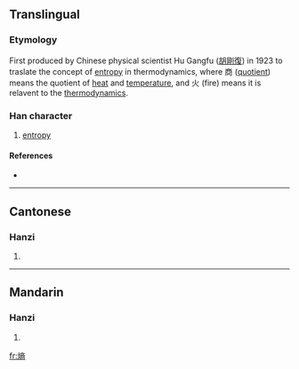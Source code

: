==Translingual==

===Etymology===
{{Han compound|火|商|c1=s|c2=p|t1=fire|t2=quotient|ls=psc}}

First produced by Chinese physical scientist Hu Gangfu ([[w:zh:胡剛復|胡剛復]]) in 1923 to traslate the concept of [[entropy]] in thermodynamics, where 商 ([[quotient]]) means the quotient of [[heat]] and [[temperature]], and 火 (fire) means it is relavent to the [[thermodynamics]].

===Han character===
{{Han char|rn=86|rad=火|as=11|sn=15|four=9082<sub>7</sub>|canj=火卜金月 (FYCB)}}

# [[entropy]]

====References====
* {{Han ref|kx=0681.141|hdz=32229.140|uh=71B5|ud=29109|bh=E669|bd=58985}}

----

==Cantonese==

===Hanzi===
{{yue-hanzi|jyut=|y=seung1}}

# {{defn|Cantonese|sort=火11}}

----

==Mandarin==

===Hanzi===
{{cmn-hanzi|pin=[[shāng]] ([[shang1]])|wg=shang<sup>1</sup>}}

# {{defn|Mandarin|sort=火11}}

[[fr:熵]]